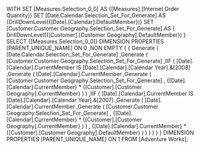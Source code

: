 WITH 
  SET [Measures.Selection_0_0] AS 
    {[Measures].[Internet Order Quantity]} 
  SET [Date.Calendar.Selection_Set_For_Generate] AS 
    {DrillDownLevel({[Date].[Calendar].DefaultMember})} 
  SET [Customer.Customer Geography.Selection_Set_For_Generate] AS 
    {
      DrillDownLevel({[Customer].[Customer Geography].DefaultMember})
    } 
SELECT 
  {[Measures.Selection_0_0]}
  DIMENSION PROPERTIES [PARENT_UNIQUE_NAME]  ON 0
 ,NON EMPTY 
    {
      {
        Generate
        (
          [Date.Calendar.Selection_Set_For_Generate]
         ,Generate
          (
            [Customer.Customer Geography.Selection_Set_For_Generate]
           ,IIF
            (
                [Date].[Calendar].CurrentMember
              IS 
                [Date].[Calendar].[Calendar Year].&[2008]
             ,Generate
              (
                [Date].[Calendar].CurrentMember
               ,Generate
                (
                  [Customer.Customer Geography.Selection_Set_For_Generate]
                 ,
                    {[Date].[Calendar].CurrentMember}
                  * 
                    {[Customer].[Customer Geography].CurrentMember}
                )
              )
             ,IIF
              (
                  [Date].[Calendar].CurrentMember
                IS 
                  [Date].[Calendar].[Calendar Year].&[2007]
               ,Generate
                (
                  [Date].[Calendar].CurrentMember
                 ,Generate
                  (
                    [Customer.Customer Geography.Selection_Set_For_Generate]
                   ,
                      {[Date].[Calendar].CurrentMember}
                    * 
                      {[Customer].[Customer Geography].CurrentMember}
                  )
                )
               ,
                  {[Date].[Calendar].CurrentMember}
                * 
                  {[Customer].[Customer Geography].DefaultMember}
              )
            )
          )
        )
      }
    }
  DIMENSION PROPERTIES [PARENT_UNIQUE_NAME]  ON 1
FROM [Adventure Works];